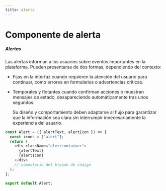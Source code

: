 ```yaml
---
title: alerta
---
```



# Componente de alerta

##### Alertas

Las alertas informan a los usuarios sobre eventos importantes en la plataforma. Pueden presentarse de dos formas, dependiendo del contexto:

- Fijas en la interfaz cuando requieren la atención del usuario para continuar, como errores en formularios o advertencias críticas.
- Temporales y flotantes cuando confirman acciones o muestran mensajes de estado, desapareciendo automáticamente tras unos segundos.

  Su diseño y comportamiento deben adaptarse al flujo para garantizar que la información sea clara sin interrumpir innecesariamente la experiencia del usuario.

```js
const Alert = ({ alertText, alertIcon }) => {
  const icons = ["alert"];
  return (
    <div className="alertcontainer">
      {alertText}
      {alertIcon}
    </div>
    // comentario del bloque de código
  );
};

export default Alert;
```
